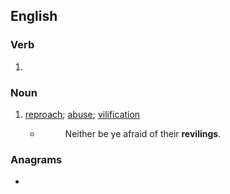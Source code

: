 ==English==

===Verb===
{{head|en|verb form}}

# {{present participle of|en|revile|nocat=1}}

===Noun===
{{en-noun}}

# [[reproach]]; [[abuse]]; [[vilification]]
#* {{RQ:KJV|Isaiah|51|7}}
#*: Neither be ye afraid of their '''revilings'''.

===Anagrams===
* {{anagrams|en|a=egiilnrv|Vierling|livering|reliving|riveling}}